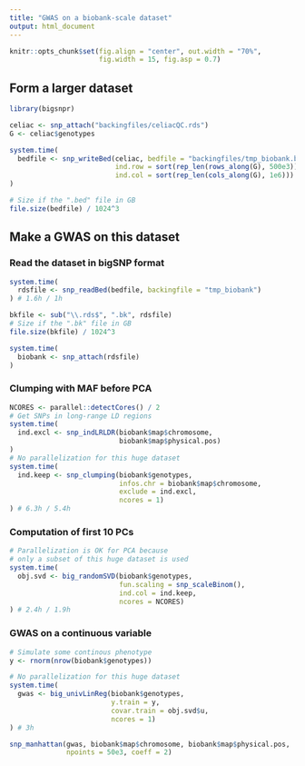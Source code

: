 ```yaml
---
title: "GWAS on a biobank-scale dataset"
output: html_document
---
```


```r
knitr::opts_chunk$set(fig.align = "center", out.width = "70%", 
                      fig.width = 15, fig.asp = 0.7)
```

## Form a larger dataset

```r
library(bigsnpr)

celiac <- snp_attach("backingfiles/celiacQC.rds") 
G <- celiac$genotypes

system.time(
  bedfile <- snp_writeBed(celiac, bedfile = "backingfiles/tmp_biobank.bed", 
                          ind.row = sort(rep_len(rows_along(G), 500e3)),
                          ind.col = sort(rep_len(cols_along(G), 1e6)))
)

# Size if the ".bed" file in GB
file.size(bedfile) / 1024^3
```

## Make a GWAS on this dataset

### Read the dataset in bigSNP format

```r
system.time(
  rdsfile <- snp_readBed(bedfile, backingfile = "tmp_biobank")
) # 1.6h / 1h
```

```r
bkfile <- sub("\\.rds$", ".bk", rdsfile)
# Size if the ".bk" file in GB
file.size(bkfile) / 1024^3
```

```r
system.time(
  biobank <- snp_attach(rdsfile)
)
```

### Clumping with MAF before PCA

```r
NCORES <- parallel::detectCores() / 2
# Get SNPs in long-range LD regions
system.time(
  ind.excl <- snp_indLRLDR(biobank$map$chromosome,
                           biobank$map$physical.pos)
)
# No parallelization for this huge dataset
system.time(
  ind.keep <- snp_clumping(biobank$genotypes, 
                           infos.chr = biobank$map$chromosome,
                           exclude = ind.excl,
                           ncores = 1)
) # 6.3h / 5.4h
```

### Computation of first 10 PCs

```r
# Parallelization is OK for PCA because 
# only a subset of this huge dataset is used 
system.time(
  obj.svd <- big_randomSVD(biobank$genotypes, 
                           fun.scaling = snp_scaleBinom(),
                           ind.col = ind.keep,
                           ncores = NCORES)
) # 2.4h / 1.9h
```

### GWAS on a continuous variable

```r
# Simulate some continous phenotype
y <- rnorm(nrow(biobank$genotypes))

# No parallelization for this huge dataset
system.time(
  gwas <- big_univLinReg(biobank$genotypes,
                         y.train = y,
                         covar.train = obj.svd$u, 
                         ncores = 1)
) # 3h
```

```r
snp_manhattan(gwas, biobank$map$chromosome, biobank$map$physical.pos,
              npoints = 50e3, coeff = 2)
```

